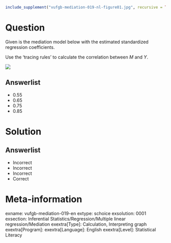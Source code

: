 ```r
include_supplement("vufgb-mediation-019-nl-figure01.jpg", recursive = TRUE)
```

Question
========

Given is the mediation model below with the estimated standardized regression coefficients.

Use the 'tracing rules' to calculate the correlation between *M* and *Y*.

![](vufgb-mediation-019-nl-figure01.jpg)
  
Answerlist
----------
* 0.55
* 0.65
* 0.75
* 0.85

Solution
========

Answerlist
----------
* Incorrect
* Incorrect
* Incorrect
* Correct

Meta-information
================
exname: vufgb-mediation-019-en
extype: schoice
exsolution: 0001
exsection: Inferential Statistics/Regression/Multiple linear regression/Mediation
exextra[Type]: Calculation, Interpreting graph
exextra[Program]: 
exextra[Language]: English
exextra[Level]: Statistical Literacy
